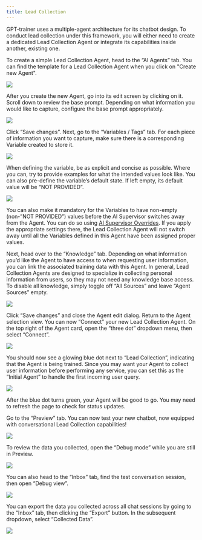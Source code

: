 ```yaml
---
title: Lead Collection
---
```


GPT-trainer uses a multiple-agent architecture for its chatbot design. To conduct lead collection
under this framework, you will either need to create a dedicated Lead Collection Agent or integrate its capabilities inside another, existing one.

To create a simple Lead Collection Agent, head to the “AI Agents” tab. You can find the template for a
Lead Collection Agent when you click on "Create new Agent".

<Frame>
  <img src="/images/lead-collection-1.png" />
</Frame>

After you create the new Agent, go into its edit screen by clicking on it. Scroll down to review the base prompt.
Depending on what information you would like to capture, configure the base prompt appropriately.

<Frame>
  <img src="/images/lead-collection-2.png" />
</Frame>

Click “Save changes”. Next, go to the “Variables / Tags” tab. For each piece of
information you want to capture, make sure there is a corresponding Variable created to store it.

<Frame>
  <img src="/images/lead-collection-3.png" />
</Frame>

When defining the variable, be as explicit and concise as possible. Where you can, try to provide examples
for what the intended values look like. You can also pre-define the variable’s default state. If left empty, its default value will be “NOT PROVIDED”.

<Frame>
  <img src="/images/lead-collection-4.png" />
</Frame>

You can also make it mandatory for the Variables to have non-empty (non-”NOT PROVIDED”) values before the AI Supervisor switches away from the Agent.
You can do so using [AI Supervisor Overrides](supervisor-overrides). If you apply the appropriate settings there, the Lead Collection Agent will not 
switch away until all the Variables defined in this Agent have been assigned proper values.

Next, head over to the “Knowledge” tab. Depending on what information you’d like
the Agent to have access to when requesting user information, you can link
the associated training data with this Agent. In general, Lead Collection Agents are
designed to specialize in collecting personal information from users, so they may not need any
knowledge base access. To disable all knowledge, simply toggle off “All Sources” and leave “Agent Sources” empty.

<Frame>
  <img src="/images/lead-collection-6.png" />
</Frame>

Click “Save changes” and close the Agent edit dialog. Return to the Agent selection view. You can now “Connect” your new Lead Collection Agent.
On the top right of the Agent card, open the “three dot” dropdown menu, then select “Connect”.

<Frame>
  <img src="/images/lead-collection-7.png" />
</Frame>

You should now see a glowing blue dot next to “Lead Collection”, indicating that the
Agent is being trained. Since you may want your Agent to collect user
information before performing any service, you can set this as the “Initial Agent” to handle the first incoming user query.

<Frame>
  <img src="/images/lead-collection-8.png" />
</Frame>

After the blue dot turns green, your Agent will be good to go. You may need to
refresh the page to check for status updates.

Go to the “Preview” tab. You can now test your new chatbot, now equipped with conversational Lead Collection capabilities!

<Frame>
  <img src="/images/lead-collection-9.png" />
</Frame>

To review the data you collected, open the “Debug mode” while you are still in Preview.

<Frame>
  <img src="/images/lead-collection-10.png" />
</Frame>

You can also head to the “Inbox” tab, find the test conversation session, then open “Debug view”.

<Frame>
  <img src="/images/lead-collection-11.png" />
</Frame>

You can export the data you collected across all chat sessions by going to the “Inbox” tab, then clicking the
“Export” button. In the subsequent dropdown, select “Collected Data”.

<Frame>
  <img src="/images/lead-collection-12.png" />
</Frame>
